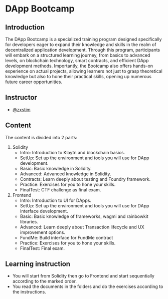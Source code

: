 # DApp Bootcamp

## Introduction
The DApp Bootcamp is a specialized training program designed specifically for developers eager to expand their knowledge and skills in the realm of decentralized application development. Through this program, participants will embark on a structured learning journey, from basics to advanced levels, on blockchain technology, smart contracts, and efficient DApp development methods. Importantly, the Bootcamp also offers hands-on experience on actual projects, allowing learners not just to grasp theoretical knowledge but also to hone their practical skills, opening up numerous future career opportunities.

## Instructor
- [@zxstim](https://github.com/zxstim)

## Content
The content is divided into 2 parts:
1. Solidity
   - Intro: Introduction to Klaytn and blockchain basics.
   - SetUp: Set up the environment and tools you will use for DApp development.
   - Basic: Basic knowledge in Solidity.
   - Advanced: Advanced knowledge in Solidity.
   - Contracts: Learn deeply about testing and Foundry framework.
   - Practice: Exercises for you to hone your skills.
   - FinalTest: CTF challenge as final exam.
2. Frontend
   - Intro: Introduction to UI for DApps.
   - SetUp: Set up the environment and tools you will use for DApp interface development.
   - Basic: Basic knowledge of frameworks, wagmi and rainbowkit libraries.
   - Advanced: Learn deeply about Transaction lifecycle and UX improvement options.
   - FundMe: Build interface for FundMe contract
   - Practice: Exercises for you to hone your skills.
   - FinalTest: Final exam.

## Learning instruction
- You will start from Solidity then go to Frontend and start sequentially according to the marked order.
- You read the documents in the folders and do the exercises according to the instructions.